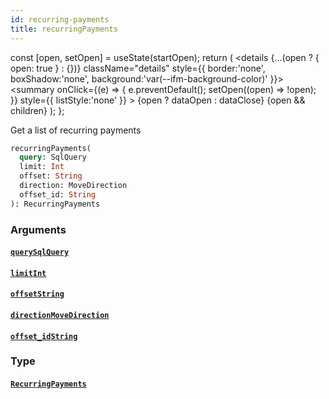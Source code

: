```yaml
---
id: recurring-payments
title: recurringPayments
---
```









  const [open, setOpen] = useState(startOpen);
  return (
    <details {...(open ? { open: true } : {})} className="details" style={{ border:'none', boxShadow:'none', background:'var(--ifm-background-color)' }}>
      <summary
        onClick={(e) => {
          e.preventDefault();
          setOpen((open) => !open);
        }}
        style={{ listStyle:'none' }}
      >
      {open ? dataOpen : dataClose}
      </summary>
      {open && children}
    </details>
  );
};








Get a list of recurring payments


```graphql
recurringPayments(
  query: SqlQuery
  limit: Int
  offset: String
  direction: MoveDirection
  offset_id: String
): RecurringPayments
```




### Arguments

#### [`query`](#)<Bullet />[`SqlQuery`](/docs/api/types/inputs/sql-query)  
> 
> 
> 
> 

#### [`limit`](#)<Bullet />[`Int`](/docs/api/types/scalars/int)  
> 
> 
> 
> 

#### [`offset`](#)<Bullet />[`String`](/docs/api/types/scalars/string)  
> 
> 
> 
> 

#### [`direction`](#)<Bullet />[`MoveDirection`](/docs/api/types/enums/move-direction)  
> 
> 
> 
> 

#### [`offset_id`](#)<Bullet />[`String`](/docs/api/types/scalars/string)  
> 
> 
> 
> 

### Type

#### [`RecurringPayments`](/docs/api/types/objects/recurring-payments)  
> 
> 
> 
> 



